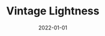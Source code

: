 ---
cover: "./image.png"
date: "2022-01-01"
title: "Vintage Lightness"
defer: false
slug: "/vintage"
areas: 
   - .
---